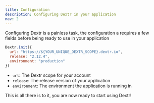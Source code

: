 ```yaml
---
title: Configuration
description: Configuring Dextr in your application
nav: 2
---
```


Configuring Dextr is a painless task, the configuration a requires a few fields 
before being ready to use in your application

```javascript
Dextr.init({
  url: "https://${YOUR_UNIQUE_DEXTR_SCOPE}.dextr.io",
  release: "2.12.4",
  environment: "production"
})
```

- `url`: The Dextr scope for your account
- `release`: The release version of your application
- `environment`: The environment the application is running in

This is all there is to it, you are now ready to start using Dextr!